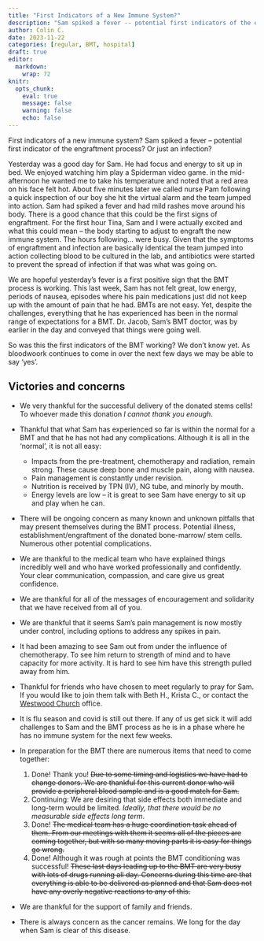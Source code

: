 ```yaml
---
title: "First Indicators of a New Immune System?"
description: "Sam spiked a fever -- potential first indicators of the engraftment process? Or just an infection?"
author: Colin C.
date: 2023-11-22
categories: [regular, BMT, hospital]
draft: true
editor: 
  markdown: 
    wrap: 72
knitr: 
  opts_chunk: 
    eval: true
    message: false
    warning: false
    echo: false
---
```


First indicators of a new immune system? Sam spiked a fever -- potential
first indicator of the engraftment process? Or just an infection?

Yesterday was a good day for Sam. He had focus and energy to sit up in
bed. We enjoyed watching him play a Spiderman video game. in the
mid-afternoon he wanted me to take his temperature and noted that a red
area on his face felt hot. About five minutes later we called nurse Pam
following a quick inspection of our boy she hit the virtual alarm and
the team jumped into action. Sam had spiked a fever and had mild rashes
move around his body. There is a good chance that this could be the
first signs of engraftment. For the first hour Tina, Sam and I were
actually excited and what this could mean -- the body starting to adjust
to engraft the new immune system. The hours following... were busy.
Given that the symptoms of engraftment and infection are basically
identical the team jumped into action collecting blood to be cultured in
the lab, and antibiotics were started to prevent the spread of infection
if that was what was going on.

We are hopeful yesterday's fever is a first positive sign that the BMT
process is working. This last week, Sam has not felt great, low energy,
periods of nausea, episodes where his pain medications just did not keep
up with the amount of pain that he had. BMTs are not easy. Yet, despite
the challenges, everything that he has experienced has been in the
normal range of expectations for a BMT. Dr. Jacob, Sam's BMT doctor, was
by earlier in the day and conveyed that things were going well.

So was this the first indicators of the BMT working? We don't know yet.
As bloodwoork continues to come in over the next few days we may be able
to say 'yes'.

## Victories and concerns

-   We very thankful for the successful delivery of the donated stems
    cells! To whoever made this donation *I cannot thank you enough*.

-   Thankful that what Sam has experienced so far is within the normal
    for a BMT and that he has not had any complications. Although it is
    all in the 'normal', it is not all easy:

    -   Impacts from the pre-treatment, chemotherapy and radiation,
        remain strong. These cause deep bone and muscle pain, along with
        nausea.
    -   Pain management is constantly under revision.
    -   Nutrition is received by TPN (IV), NG tube, and minorly by
        mouth.
    -   Energy levels are low -- it is great to see Sam have energy to
        sit up and play when he can.

-   There will be ongoing concern as many known and unknown pitfalls
    that may present themselves during the BMT process. Potential
    illness, establishment/engraftment of the donated bone-marrow/ stem
    cells. Numerous other potential complications.

-   We are thankful to the medical team who have explained things
    incredibly well and who have worked professionally and confidently.
    Your clear communication, compassion, and care give us great
    confidence.

-   We are thankful for all of the messages of encouragement and
    solidarity that we have received from all of you.

-   We are thankful that it seems Sam's pain management is now mostly
    under control, including options to address any spikes in pain.

-   It had been amazing to see Sam out from under the influence of
    chemotherapy. To see him return to strength of mind and to have
    capacity for more activity. It is hard to see him have this strength
    pulled away from him.

-   Thankful for friends who have chosen to meet regularly to pray for
    Sam. If you would like to join them talk with Beth H., Krista C., or
    contact the [Westwood Church](https://westwoodchurch.bc.ca) office.

-   It is flu season and covid is still out there. If any of us get sick
    it will add challenges to Sam and the BMT process as he is in a
    phase where he has no immune system for the next few weeks.

-   In preparation for the BMT there are numerous items that need to
    come together:

    1.  Done! Thank you! ~~Due to some timing and logistics we have had
        to change donors. We are thankful for this current donor who
        will provide a peripheral blood sample and is a good match for
        Sam.~~
    2.  Continuing: We are desiring that side effects both immediate and
        long-term would be limited. *Ideally, that there would be no
        measurable side effects long term*.
    3.  Done! ~~The medical team has a huge coordination task ahead of
        them. From our meetings with them it seems all of the pieces are
        coming together, but with so many moving parts it is easy for
        things go wrong.~~
    4.  Done! Although it was rough at points the BMT conditioning was
        successful! ~~These last days leading up to the BMT are very
        busy with lots of drugs running all day. Concerns during this
        time are that everything is able to be delivered as planned and
        that Sam does not have any overly negative reactions to any of
        this.~~

-   We are thankful for the support of family and friends.

-   There is always concern as the cancer remains. We long for the day
    when Sam is clear of this disease.